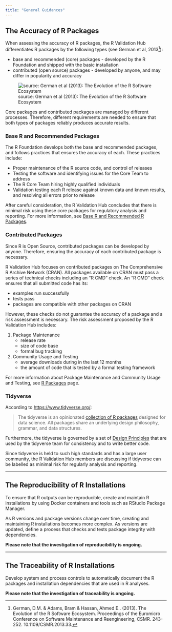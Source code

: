 ```yaml
---
title: "General Guidances"
---
```


## The Accuracy of R Packages

When assessing the accuracy of R packages, the R Validation Hub differentiates R packages by the following types (see German et al, 2013[^1]):

[^1]: German, D.M. & Adams, Bram & Hassan, Ahmed E.. (2013). The Evolution of the R Software Ecosystem. Proceedings of the Euromicro Conference on Software Maintenance and Reengineering, CSMR. 243-252. 10.1109/CSMR.2013.33.

-   base and recommended (core) packages - developed by the R Foundation and shipped with the basic installation
-   contributed (open source) packages - developed by anyone, and may differ in popularity and accuracy

![source: German et al (2013): The Evolution of the R Software Ecosystem](/img/overview/German-et-al.png){alt="source: German et al (2013): The Evolution of the R Software Ecosystem"}

Core packages and contributed packages are managed by different processes. Therefore, different requirements are needed to ensure that both types of packages reliably produces accurate results.

### Base R and Recommended Packages

The R Foundation develops both the base and recommended packages, and follows practices that ensures the accuracy of each. These practices include:

-   Proper maintenance of the R source code, and control of releases
-   Testing the software and identifying issues for the Core Team to address
-   The R Core Team hiring highly qualified individuals
-   Validation testing each R release against known data and known results, and resolving all errors prior to release

After careful consideration, the R Validation Hub concludes that there is minimal risk using these core packages for regulatory analysis and reporting. For more information, see [Base R and Recommended R Packages](../base).

### Contributed Packages

Since R is Open Source, contributed packages can be developed by anyone. Therefore, ensuring the accuracy of each contributed package is necessary.

R Validation Hub focuses on contributed packages on The Comprehensive R Archive Network (CRAN). All packages available on CRAN must pass a series of technical checks including an "R CMD" check. An "R CMD" check ensures that all submitted code has its:

-   examples run successfully
-   tests pass
-   packages are compatible with other packages on CRAN

However, these checks do not guarantee the accuracy of a package and a risk assessment is necessary. The risk assessment proposed by the R Validation Hub includes:

1.  Package Maintenance
    -   release rate
    -   size of code base
    -   formal bug tracking
2.  Community Usage and Testing
    -   average downloads during in the last 12 months
    -   the amount of code that is tested by a formal testing framework

For more information about Package Maintenance and Community Usage and Testing, see [R Packages](../packages) page.

### Tidyverse

According to <https://www.tidyverse.org/>:

> The tidyverse is an opinionated [collection of R packages](https://www.tidyverse.org/packages) designed for data science. All packages share an underlying design philosophy, grammar, and data structures.

Furthermore, the tidyverse is governed by a set of [Design Principles](https://principles.tidyverse.org/) that are used by the tidyverse team for consistency and to write better code.

Since tidyverse is held to such high standards and has a large user community, the R Validation Hub members are discussing if tidyverse can be labelled as minimal risk for regularly analysis and reporting.

------------------------------------------------------------------------

## The Reproducibility of R Installations

To ensure that R outputs can be reproducible, create and maintain R installations by using Docker containers and tools such as RStudio Package Manager.

As R versions and package versions change over time, creating and maintaining R installations becomes more complex. As versions are updated, define a process that checks and tests package integrity with dependencies.

**Please note that the investigation of reproducibility is ongoing.**

------------------------------------------------------------------------

## The Traceability of R Installations

Develop system and process controls to automatically document the R packages and installation dependencies that are used in R analyses.

**Please note that the investigation of traceability is ongoing.**

